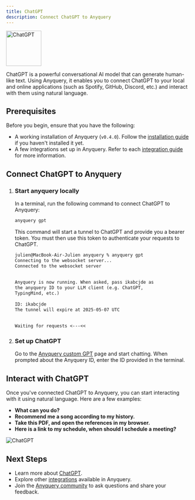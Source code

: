 ```yaml
---
title: ChatGPT
description: Connect ChatGPT to Anyquery
---
```



<img src="https://upload.wikimedia.org/wikipedia/commons/0/04/ChatGPT_logo.svg" alt="ChatGPT" width="96" />

ChatGPT is a powerful conversational AI model that can generate human-like text. Using Anyquery, it enables you to connect ChatGPT to your local and online applications (such as Spotify, GitHub, Discord, etc.) and interact with them using natural language.

## Prerequisites

Before you begin, ensure that you have the following:

- A working installation of Anyquery (`v0.4.0`). Follow the [installation guide](/docs/#installation) if you haven't installed it yet.
- A few integrations set up in Anyquery. Refer to each [integration guide](/integrations) for more information.

## Connect ChatGPT to Anyquery

<Steps>

1. ### Start anyquery locally

    In a terminal, run the following command to connect ChatGPT to Anyquery:

    ```bash title="Terminal"
    anyquery gpt
    ```

    This command will start a tunnel to ChatGPT and provide you a bearer token. You must then use this token to authenticate your requests to ChatGPT.

    ```txt title="Terminal" "Your Anyquery ID is ikabcjde"
    julien@MacBook-Air-Julien anyquery % anyquery gpt
    Connecting to the websocket server...
    Connected to the websocket server
                                                                
                                                                
    Anyquery is now running. When asked, pass ikabcjde as     
    the anyquery ID to your LLM client (e.g. ChatGPT,         
    TypingMind, etc.)                                         
                                                                
    ID: ikabcjde                                              
    The tunnel will expire at 2025-05-07 UTC                  
                                                                
                                                                
    Waiting for requests <---<<
    ```

2. ### Set up ChatGPT

    Go to the [Anyquery custom GPT](https://redirect.anyquery.xyz/chatgpt) page and start chatting. When prompted about the Anyquery ID, enter the ID provided in the terminal.

    <LinkCard href="https://redirect.anyquery.xyz/chatgpt" title="Anyquery custom GPT" description="Connect ChatGPT to Anyquery" />

</Steps>

## Interact with ChatGPT

Once you've connected ChatGPT to Anyquery, you can start interacting with it using natural language. Here are a few examples:

- **What can you do?**
- **Recommend me a song according to my history.**
- **Take this PDF, and open the references in my browser.**
- **Here is a link to my schedule, when should I schedule a meeting?**

![ChatGPT](/images/docs/llm/chatgpt-ready.png)

## Next Steps

- Learn more about [ChatGPT](https://www.openai.com/chatgpt).
- Explore other [integrations](/integrations) available in Anyquery.
- Join the [Anyquery community](https://github.com/julien040/anyquery/discussions) to ask questions and share your feedback.

